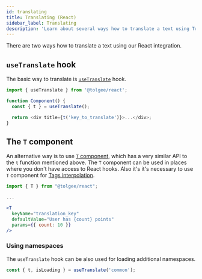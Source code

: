 ```yaml
---
id: translating
title: Translating (React)
sidebar_label: Translating
description: 'Learn about several ways how to translate a text using Tolgee React integration: T-component or useTranslate hook.'
---
```



<ExampleBanner framework="React" />

There are two ways how to translate a text using our React integration.

## `useTranslate` hook

The basic way to translate is [`useTranslate`](./api#hook-usetranslate) hook.

```js
import { useTranslate } from '@tolgee/react';

function Component() {
  const { t } = useTranslate();

  return <div title={t('key_to_translate')}>...</div>;
}
```

<TFunctionHint />

## The `T` component

An alternative way is to use [`T` component](./api#t-component), which has a very similar API to the `t` function mentioned above.
The `T` component can be used in places where you don't have access to React hooks.
Also it's it's necessary to use `T` component for [Tags interpolation](./tags_interpolation.mdx).

```jsx
import { T } from "@tolgee/react";

...

<T 
  keyName="translation_key" 
  defaultValue="User has {count} points" 
  params={{ count: 10 }}
/>
```

### Using namespaces

The `useTranslate` hook can be also used for loading additional namespaces.

```ts
const { t, isLoading } = useTranslate('common');
```

<NamespacesHint />

